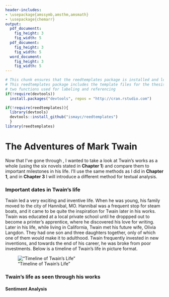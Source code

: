 ```yaml
---
header-includes:
- \usepackage{amssymb,amsthm,amsmath}
- \usepackage{chemarr}
output: 
  pdf_documentt:
    fig_height: 3
    fig_width: 5
  pdf_document:
    fig_height: 3
    fig_width: 5
  word_document:
    fig_height: 3
    fig_width: 5
---
```


<!--
You can delete the header-includes (lines 3-5 above) if you like and also the chunk below since it is loaded in the skeleton.Rmd file.  They are included so that chap2.Rmd will compile by itself when you hit Knit PDF.
-->

```r
# This chunk ensures that the reedtemplates package is installed and loaded
# This reedtemplates package includes the template files for the thesis and also
# two functions used for labeling and referencing
if(!require(devtools))
  install.packages("devtools", repos = "http://cran.rstudio.com")

if(!require(reedtemplates)){
  library(devtools)
  devtools::install_github("ismayc/reedtemplates")
  }
library(reedtemplates)
```


# The Adventures of Mark Twain {#math-sci}

Now that I've gone through \textit{The Adventures of Tom Sawyer}, I wanted to take a look at Twain's works as a whole (using the six novels stated in **Chapter 1**) and compare them to important milestones in his life.  I'll use the same methods as I did in **Chapter 1**, and in **Chapter 3** I will introduce a different method for textual analysis.  

### Important dates in Twain's life

Twain led a very exciting and inventive life.  When he was young, his family moved to the city of Hannibal, MO.  Hannibal was a frequent stop for steam boats, and it came to be quite the inspiration for Twain later in his works.  Twain was educated at a local private school until he droppped out to become a printer's apprentice, where he discovered his love for writing.  Later in his life, while living in California, Twain met his future wife, Olivia Langdon.  They had one son and three daughters together, only of which one of them would make it to adulthood.  Twain frequently invested in new inventions, and towards the end of his career, he was broke from poor investments.  Below is a timeline of Twain's life in picture format.  

!["Timeline of Twain's Life"](twaintimeline.png) 

### Twain's life as seen through his works

#### Sentiment Analysis






